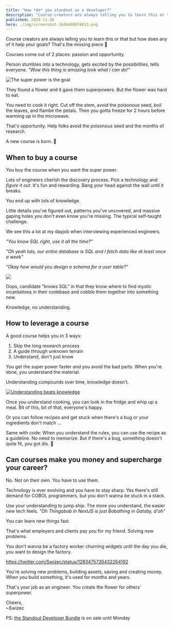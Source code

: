```yaml
---
title: "How *do* you standout as a developer?"
description: "Course creators are always telling you to learn this or that but how does any of it help *your* goals? That's the missing piece 🤔"
published: 2020-11-26
hero: ./img/screenshot-1606409074013.png
---
```


Course creators are always telling you to learn this or that but how does any of it help _your_ goals? That's the missing piece 🤔

Courses come out of 2 places: passion and opportunity.

Person stumbles into a technology, gets excited by the possibilities, tells everyone. _"Wow this thing is amazing look what I can do!"_

![The super power is the goal](./img/The-super-power-is-the-goal70f3ci.png)

They found a flower and it gave them superpowers. But the flower was hard to eat.

You need to cook it right. Cut off the stem, avoid the poisonous seed, boil the leaves, and flambé the petals. Then you gotta freeze for 2 hours before warming up in the microwave.

That's opportunity. Help folks avoid the poisonous seed and the months of research.

A new course is born. 👼

## When to buy a course

You buy the course when you want the super power.

Lots of engineers cherish the discovery process. Pick a technology and _figure it out_. It's fun and rewarding. Bang your head against the wall until it breaks.

You end up with lots of knowledge.

Little details you've figured out, patterns you've uncovered, and massive gaping holes you don't even know you're missing. The typical self-taught challenge.

We see this a lot at my dayjob when interviewing experienced engineers.

_"You know SQL right, use it all the time?"_

_"Oh yeah lots, our entire database is SQL and I fetch data like at least once a week"_

_"Okay how would you design a schema for a user table?"_

![](./img/giphygifidc66f.gif)

Oops, candidate "knows SQL" in that they know where to find mystic incantations in their codebase and cobble them together into something new.

Knowledge, no understanding.

## How to leverage a course

A good course helps you in 3 ways:

1.  Skip the long research process
2.  A guide through unknown terrain
3.  Understand, don't just know

You get the super power faster _and_ you avoid the bad parts. When you're done, you understand the material.

Understanding compounds over time, knowledge doesn't.

[![Understanding beats knowledge](./img/Understanding-beats-knowledge9ea0gg.png)](https://swizec.com/blog/why-understanding-beats-knowledge)

Once you understand cooking, you can look in the fridge and whip up a meal. Bit of this, bit of that, everyone's happy.

Or you can follow recipes and get stuck when there's a bug or your ingredients don't match ...

Same with code: When you understand the rules, you can use the recipe as a guideline. No need to memorize. But if there's a bug, something doesn't quite fit, you got dis. 💪

## Can courses make you money and supercharge your career?

No. Not on their own. You have to _use_ them.

Technology is ever evolving and you have to stay sharp. Yes there's still demand for COBOL programmers, but you don't wanna be stuck in a stack.

Use your understanding to jump ship. The more you understand, the easier new tech feels. _"Oh Thingabob in NextJS is just Bobathing in Gatsby, d'oh"_

You can learn new things fast.

That's what employers and clients pay you for my friend. Solving _new_ problems.

You don't wanna be a factory worker churning widgets until the day you die, you want to design the factory.

https://twitter.com/Swizec/status/1283475726432264192

You're solving new problems, building assets, saving and creating money. When _you_ build something, it's used for months and years.

That's your job as an engineer. You create the flower for others' superpower.

Cheers,<br/>
~Swizec

PS: [the Standout Developer Bundle](https://learnetto.com/blackfriday) is on sale until Monday
